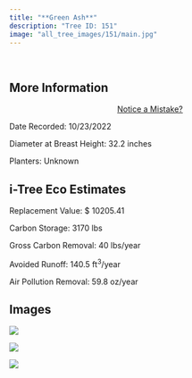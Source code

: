```yaml
---
title: "**Green Ash**"
description: "Tree ID: 151"
image: "all_tree_images/151/main.jpg"
---
```


<br>

## **More Information**
::: column-margin
<center><a class="button" href="https://forms.gle/W6f5nwYxrM33hF4f7">Notice a Mistake?</a></center>
:::


Date Recorded:  10/23/2022

Diameter at Breast Height:  32.2  inches

Planters:  Unknown

## **i-Tree Eco Estimates**


 Replacement Value: $ 10205.41

 Carbon Storage:  3170  lbs

 Gross Carbon Removal:  40  lbs/year

 Avoided Runoff:  140.5  ft<sup>3</sup>/year

 Air Pollution Removal:  59.8  oz/year

## **Images**


 ![](all_tree_images/151/IMG_6922.jpg)

 ![](all_tree_images/151/IMG_6924.jpg)

 ![](all_tree_images/151/main.jpg)
